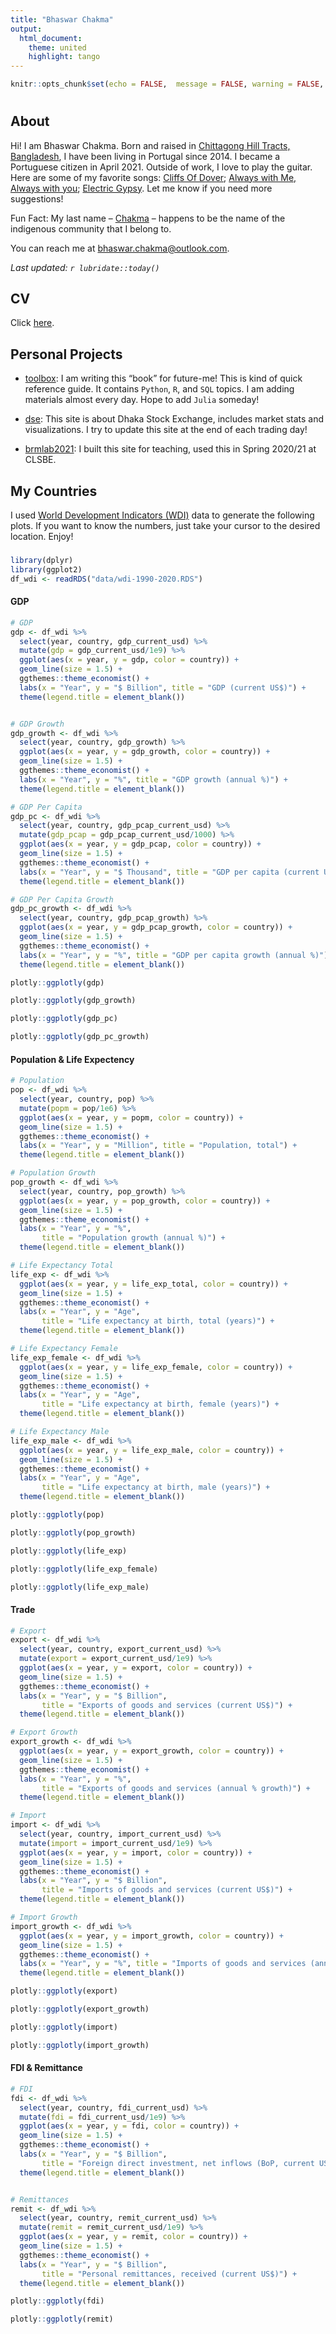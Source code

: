 ```yaml
---
title: "Bhaswar Chakma"
output:
  html_document:
    theme: united
    highlight: tango
---
```


```r
knitr::opts_chunk$set(echo = FALSE,  message = FALSE, warning = FALSE, fig.width = 10)
```
<script>
   $(document).ready(function() {
     $head = $('#header');
     $head.prepend('<img src=\"pic.jpg\" style=\"float: right;width: 100px;\"/>')
   });
</script>

# {.tabset}

## About

Hi! I am Bhaswar Chakma. Born and raised in [Chittagong Hill Tracts, Bangladesh](https://en.wikipedia.org/wiki/Chittagong_Hill_Tracts), I have been living in Portugal since 2014. I became a Portuguese citizen in April 2021. Outside of work, I love to play the guitar. Here are some of my favorite songs: [Cliffs Of Dover](https://www.youtube.com/watch?v=aiRn3Zlw3Rw); [Always with Me, Always with you](https://www.youtube.com/watch?v=vxeYDEOXsqU); [Electric Gypsy](https://www.youtube.com/watch?v=JIl3V9SdNKY). Let me know if you need more suggestions!
 
Fun Fact: My last name -- [Chakma](https://en.wikipedia.org/wiki/Chakma_people) -- happens to be the name of the indigenous  community that I belong to.

You can reach me at <bhaswar.chakma@outlook.com>.

*Last updated: `r lubridate::today()`*

## CV

Click [here](https://www.dropbox.com/s/d58j65cxk4d9u22/CV-Bhaswar-Chakma.pdf?dl=0).

## Personal Projects

- [toolbox](https://bhaswar-chakma.github.io/toolbox/): I am writing this "book" for future-me! This is kind of quick reference guide. It contains `Python`, `R`, and `SQL` topics. I am adding materials almost every day. Hope to add `Julia` someday!

- [dse](https://bhaswar-chakma.github.io/dse/): This site is about Dhaka Stock Exchange, includes market stats and visualizations. I try to update this site at the end of each trading day!

- [brmlab2021](https://brmlab2021.netlify.app): I built this site for teaching, used this in Spring 2020/21 at CLSBE.



## My Countries

I used [World Development Indicators (WDI)](https://databank.worldbank.org/source/world-development-indicators) data to generate the following plots. If you want to know the numbers, just take your cursor to the desired location. Enjoy!

### {.tabset}

```r
library(dplyr)
library(ggplot2)
df_wdi <- readRDS("data/wdi-1990-2020.RDS")
```

#### GDP
```r

# GDP
gdp <- df_wdi %>% 
  select(year, country, gdp_current_usd) %>% 
  mutate(gdp = gdp_current_usd/1e9) %>%
  ggplot(aes(x = year, y = gdp, color = country)) +
  geom_line(size = 1.5) +
  ggthemes::theme_economist() +
  labs(x = "Year", y = "$ Billion", title = "GDP (current US$)") +
  theme(legend.title = element_blank())


# GDP Growth
gdp_growth <- df_wdi %>% 
  select(year, country, gdp_growth) %>% 
  ggplot(aes(x = year, y = gdp_growth, color = country)) +
  geom_line(size = 1.5) +
  ggthemes::theme_economist() +
  labs(x = "Year", y = "%", title = "GDP growth (annual %)") +
  theme(legend.title = element_blank())

# GDP Per Capita 
gdp_pc <- df_wdi %>% 
  select(year, country, gdp_pcap_current_usd) %>% 
  mutate(gdp_pcap = gdp_pcap_current_usd/1000) %>%
  ggplot(aes(x = year, y = gdp_pcap, color = country)) +
  geom_line(size = 1.5) +
  ggthemes::theme_economist() +
  labs(x = "Year", y = "$ Thousand", title = "GDP per capita (current US$)") +
  theme(legend.title = element_blank())

# GDP Per Capita Growth
gdp_pc_growth <- df_wdi %>% 
  select(year, country, gdp_pcap_growth) %>% 
  ggplot(aes(x = year, y = gdp_pcap_growth, color = country)) +
  geom_line(size = 1.5) +
  ggthemes::theme_economist() +
  labs(x = "Year", y = "%", title = "GDP per capita growth (annual %)") +
  theme(legend.title = element_blank())

```

```r
plotly::ggplotly(gdp)
```

```r
plotly::ggplotly(gdp_growth)
```

```r
plotly::ggplotly(gdp_pc)
```

```r
plotly::ggplotly(gdp_pc_growth)
```

#### Population & Life Expectency
```r
# Population
pop <- df_wdi %>% 
  select(year, country, pop) %>% 
  mutate(popm = pop/1e6) %>%
  ggplot(aes(x = year, y = popm, color = country)) +
  geom_line(size = 1.5) +
  ggthemes::theme_economist() +
  labs(x = "Year", y = "Million", title = "Population, total") +
  theme(legend.title = element_blank())

# Population Growth
pop_growth <- df_wdi %>% 
  select(year, country, pop_growth) %>% 
  ggplot(aes(x = year, y = pop_growth, color = country)) +
  geom_line(size = 1.5) +
  ggthemes::theme_economist() +
  labs(x = "Year", y = "%",
       title = "Population growth (annual %)") +
  theme(legend.title = element_blank())

# Life Expectancy Total
life_exp <- df_wdi %>% 
  ggplot(aes(x = year, y = life_exp_total, color = country)) +
  geom_line(size = 1.5) +
  ggthemes::theme_economist() +
  labs(x = "Year", y = "Age",
       title = "Life expectancy at birth, total (years)") +
  theme(legend.title = element_blank())

# Life Expectancy Female
life_exp_female <- df_wdi %>% 
  ggplot(aes(x = year, y = life_exp_female, color = country)) +
  geom_line(size = 1.5) +
  ggthemes::theme_economist() +
  labs(x = "Year", y = "Age",
       title = "Life expectancy at birth, female (years)") +
  theme(legend.title = element_blank())

# Life Expectancy Male
life_exp_male <- df_wdi %>% 
  ggplot(aes(x = year, y = life_exp_male, color = country)) +
  geom_line(size = 1.5) +
  ggthemes::theme_economist() +
  labs(x = "Year", y = "Age",
       title = "Life expectancy at birth, male (years)") +
  theme(legend.title = element_blank())
```


```r
plotly::ggplotly(pop)
```

```r
plotly::ggplotly(pop_growth)
```

```r
plotly::ggplotly(life_exp)
```

```r
plotly::ggplotly(life_exp_female)
```

```r
plotly::ggplotly(life_exp_male)
```

#### Trade

```r
# Export 
export <- df_wdi %>% 
  select(year, country, export_current_usd) %>% 
  mutate(export = export_current_usd/1e9) %>%
  ggplot(aes(x = year, y = export, color = country)) +
  geom_line(size = 1.5) +
  ggthemes::theme_economist() +
  labs(x = "Year", y = "$ Billion",
       title = "Exports of goods and services (current US$)") +
  theme(legend.title = element_blank())

# Export Growth
export_growth <- df_wdi %>% 
  ggplot(aes(x = year, y = export_growth, color = country)) +
  geom_line(size = 1.5) +
  ggthemes::theme_economist() +
  labs(x = "Year", y = "%",
       title = "Exports of goods and services (annual % growth)") +
  theme(legend.title = element_blank())

# Import 
import <- df_wdi %>% 
  select(year, country, import_current_usd) %>% 
  mutate(import = import_current_usd/1e9) %>%
  ggplot(aes(x = year, y = import, color = country)) +
  geom_line(size = 1.5) +
  ggthemes::theme_economist() +
  labs(x = "Year", y = "$ Billion",
       title = "Imports of goods and services (current US$)") +
  theme(legend.title = element_blank())

# Import Growth
import_growth <- df_wdi %>% 
  ggplot(aes(x = year, y = import_growth, color = country)) +
  geom_line(size = 1.5) +
  ggthemes::theme_economist() +
  labs(x = "Year", y = "%", title = "Imports of goods and services (annual % growth)") +
  theme(legend.title = element_blank())

```

```r
plotly::ggplotly(export)
```

```r
plotly::ggplotly(export_growth)
```

```r
plotly::ggplotly(import)
```

```r
plotly::ggplotly(import_growth)
```


#### FDI & Remittance
```r
# FDI
fdi <- df_wdi %>% 
  select(year, country, fdi_current_usd) %>% 
  mutate(fdi = fdi_current_usd/1e9) %>%
  ggplot(aes(x = year, y = fdi, color = country)) +
  geom_line(size = 1.5) +
  ggthemes::theme_economist() +
  labs(x = "Year", y = "$ Billion",
       title = "Foreign direct investment, net inflows (BoP, current US$)") +
  theme(legend.title = element_blank())


# Remittances
remit <- df_wdi %>% 
  select(year, country, remit_current_usd) %>% 
  mutate(remit = remit_current_usd/1e9) %>%
  ggplot(aes(x = year, y = remit, color = country)) +
  geom_line(size = 1.5) +
  ggthemes::theme_economist() +
  labs(x = "Year", y = "$ Billion",
       title = "Personal remittances, received (current US$)") +
  theme(legend.title = element_blank())
```

```r
plotly::ggplotly(fdi)
```

```r
plotly::ggplotly(remit)
```

